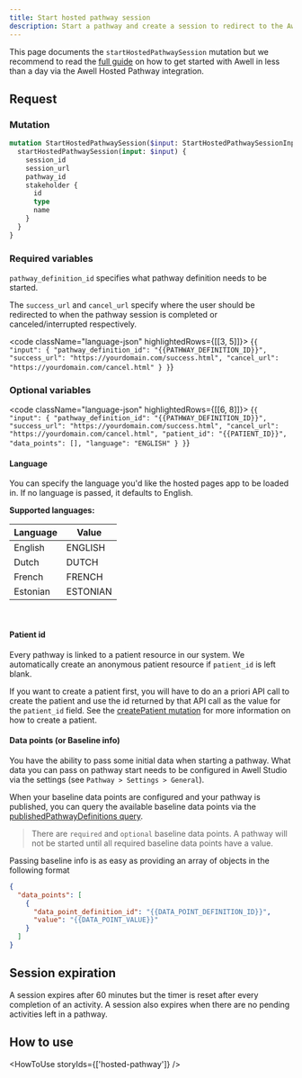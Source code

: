 ```yaml
---
title: Start hosted pathway session
description: Start a pathway and create a session to redirect to the Awell Hosted Pathway page
---
```


This page documents the `startHostedPathwaySession` mutation but we recommend to read the [full guide](/awell-orchestration/docs/activities/hosted-pathway) on how to get started with Awell in less than a day via the Awell Hosted Pathway integration.

## Request

### Mutation

```graphql
mutation StartHostedPathwaySession($input: StartHostedPathwaySessionInput!) {
  startHostedPathwaySession(input: $input) {
    session_id
    session_url
    pathway_id
    stakeholder {
      id
      type
      name
    }
  }
}
```

### Required variables

`pathway_definition_id` specifies what pathway definition needs to be started.

The `success_url` and `cancel_url` specify where the user should be redirected to when the pathway session is completed or canceled/interrupted respectively.

<code className="language-json" highlightedRows={[[3, 5]]}>
  {`
{
  "input": {
    "pathway_definition_id": "{{PATHWAY_DEFINITION_ID}}",
    "success_url": "https://yourdomain.com/success.html",
    "cancel_url": "https://yourdomain.com/cancel.html"
  }
}
`}
</code>

### Optional variables

<code className="language-json" highlightedRows={[[6, 8]]}>
  {`
{
  "input": {
    "pathway_definition_id": "{{PATHWAY_DEFINITION_ID}}",
    "success_url": "https://yourdomain.com/success.html",
    "cancel_url": "https://yourdomain.com/cancel.html",
    "patient_id": "{{PATIENT_ID}}",
    "data_points": [],
    "language": "ENGLISH"
  }
}
`}
</code>
<br />

#### Language

You can specify the language you'd like the hosted pages app to be loaded in. If no language is passed, it defaults to English.

**Supported languages:**

<div className="table-wrapper">
  <table>
    <thead>
      <tr>
        <th>Language</th>
        <th>Value</th>
      </tr>
    </thead>
    <tbody>
      <tr>
        <td>English</td>
        <td>ENGLISH</td>
      </tr>
      <tr>
        <td>Dutch</td>
        <td>DUTCH</td>
      </tr>
      <tr>
        <td>French</td>
        <td>FRENCH</td>
      </tr>
      <tr>
        <td>Estonian</td>
        <td>ESTONIAN</td>
      </tr>
    </tbody>
  </table>
</div>

<br />

#### Patient id

Every pathway is linked to a patient resource in our system. We automatically create an anonymous patient resource if `patient_id` is left blank.

If you want to create a patient first, you will have to do an a priori API call to create the patient and use the id returned by that API call as the value for the `patient_id` field. See the [createPatient mutation](/awell-orchestration/api-reference/mutations/create-patient) for more information on how to create a patient.

#### Data points (or Baseline info)

You have the ability to pass some initial data when starting a pathway. What data you can pass on pathway start needs to be configured in Awell Studio via the settings (see `Pathway > Settings > General`).

When your baseline data points are configured and your pathway is published, you can query the available baseline data points via the [publishedPathwayDefinitions query](/awell-orchestration/api-reference/queries/get-published-pathways).

> There are `required` and `optional` baseline data points. A pathway will not be started until all required baseline data points have a value.

Passing baseline info is as easy as providing an array of objects in the following format

```json
{
  "data_points": [
    {
      "data_point_definition_id": "{{DATA_POINT_DEFINITION_ID}}",
      "value": "{{DATA_POINT_VALUE}}"
    }
  ]
}
```

## Session expiration

A session expires after 60 minutes but the timer is reset after every completion of an activity. A session also expires when there are no pending activities left in a pathway.

## How to use

<HowToUse storyIds={['hosted-pathway']} />
